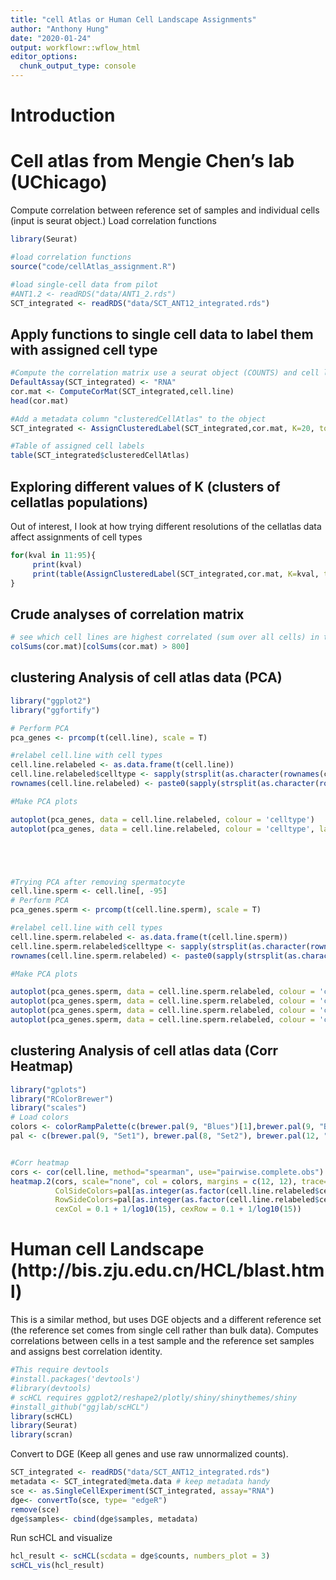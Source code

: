 ```yaml
---
title: "cell Atlas or Human Cell Landscape Assignments"
author: "Anthony Hung"
date: "2020-01-24"
output: workflowr::wflow_html
editor_options:
  chunk_output_type: console
---
```


# Introduction

# Cell atlas from Mengie Chen's lab (UChicago)
Compute correlation between reference set of samples and individual cells (input is seurat object.)
Load correlation functions

```r
library(Seurat)

#load correlation functions
source("code/cellAtlas_assignment.R")

#load single-cell data from pilot
#ANT1.2 <- readRDS("data/ANT1_2.rds")
SCT_integrated <- readRDS("data/SCT_ANT12_integrated.rds")
```

## Apply functions to single cell data to label them with assigned cell type

```r
#Compute the correlation matrix use a seurat object (COUNTS) and cell line matrix as input
DefaultAssay(SCT_integrated) <- "RNA"
cor.mat <- ComputeCorMat(SCT_integrated,cell.line)
head(cor.mat)

#Add a metadata column "clusteredCellAtlas" to the object
SCT_integrated <- AssignClusteredLabel(SCT_integrated,cor.mat, K=20, topCorrelation=5)

#Table of assigned cell labels
table(SCT_integrated$clusteredCellAtlas)
```

## Exploring different values of K (clusters of cellatlas populations)

Out of interest, I look at how trying different resolutions of the cellatlas data affect assignments of cell types

```r
for(kval in 11:95){
     print(kval)
     print(table(AssignClusteredLabel(SCT_integrated,cor.mat, K=kval, topCorrelation=5)$clusteredCellAtlas))
}

```


## Crude analyses of correlation matrix

```r
# see which cell lines are highest correlated (sum over all cells) in the data with the summed values
colSums(cor.mat)[colSums(cor.mat) > 800]

```

## clustering Analysis of cell atlas data (PCA)

```r
library("ggplot2")
library("ggfortify")

# Perform PCA
pca_genes <- prcomp(t(cell.line), scale = T)

#relabel cell.line with cell types
cell.line.relabeled <- as.data.frame(t(cell.line))
cell.line.relabeled$celltype <- sapply(strsplit(as.character(rownames(cell.line.relabeled)), "\\_"), "[[", 2)
rownames(cell.line.relabeled) <- paste0(sapply(strsplit(as.character(rownames(cell.line.relabeled)), "\\_"), "[[", 1), " ", sapply(strsplit(as.character(rownames(cell.line.relabeled)), "\\_"), "[[", 2))

#Make PCA plots

autoplot(pca_genes, data = cell.line.relabeled, colour = 'celltype')
autoplot(pca_genes, data = cell.line.relabeled, colour = 'celltype', label=T)





#Trying PCA after removing spermatocyte
cell.line.sperm <- cell.line[, -95]
# Perform PCA
pca_genes.sperm <- prcomp(t(cell.line.sperm), scale = T)

#relabel cell.line with cell types
cell.line.sperm.relabeled <- as.data.frame(t(cell.line.sperm))
cell.line.sperm.relabeled$celltype <- sapply(strsplit(as.character(rownames(cell.line.sperm.relabeled)), "\\_"), "[[", 2)
rownames(cell.line.sperm.relabeled) <- paste0(sapply(strsplit(as.character(rownames(cell.line.sperm.relabeled)), "\\_"), "[[", 1), " ", sapply(strsplit(as.character(rownames(cell.line.sperm.relabeled)), "\\_"), "[[", 2))

#Make PCA plots

autoplot(pca_genes.sperm, data = cell.line.sperm.relabeled, colour = 'celltype')
autoplot(pca_genes.sperm, data = cell.line.sperm.relabeled, colour = 'celltype', label=T) + theme(legend.position = "none")
autoplot(pca_genes.sperm, data = cell.line.sperm.relabeled, colour = 'celltype', label=T, x=2, y=3) + theme(legend.position = "none")
autoplot(pca_genes.sperm, data = cell.line.sperm.relabeled, colour = 'celltype', label=T, x=3, y=4) + theme(legend.position = "none")

```

## clustering Analysis of cell atlas data (Corr Heatmap)

```r
library("gplots")
library("RColorBrewer")
library("scales")
# Load colors 
colors <- colorRampPalette(c(brewer.pal(9, "Blues")[1],brewer.pal(9, "Blues")[9]))(100)
pal <- c(brewer.pal(9, "Set1"), brewer.pal(8, "Set2"), brewer.pal(12, "Set3"))


#Corr heatmap
cors <- cor(cell.line, method="spearman", use="pairwise.complete.obs")
heatmap.2(cors, scale="none", col = colors, margins = c(12, 12), trace='none', denscol="white", labCol=cell.line.relabeled$celltype,
          ColSideColors=pal[as.integer(as.factor(cell.line.relabeled$celltype))],
          RowSideColors=pal[as.integer(as.factor(cell.line.relabeled$celltype))],
          cexCol = 0.1 + 1/log10(15), cexRow = 0.1 + 1/log10(15))

```



# Human cell Landscape (http://bis.zju.edu.cn/HCL/blast.html)

This is a similar method, but uses DGE objects and a different reference set (the reference set comes from single cell rather than bulk data). Computes correlations between cells in a test sample and the reference set samples and assigns best correlation identity.

```r
#This require devtools  
#install.packages('devtools')
#library(devtools)
# scHCL requires ggplot2/reshape2/plotly/shiny/shinythemes/shiny
#install_github("ggjlab/scHCL")
library(scHCL)
library(Seurat)
library(scran)
```

Convert to DGE (Keep all genes and use raw unnormalized counts).

```r
SCT_integrated <- readRDS("data/SCT_ANT12_integrated.rds")
metadata <- SCT_integrated@meta.data # keep metadata handy
sce <- as.SingleCellExperiment(SCT_integrated, assay="RNA")
dge<- convertTo(sce, type= "edgeR")
remove(sce)
dge$samples<- cbind(dge$samples, metadata)
```

Run scHCL and visualize

```r
hcl_result <- scHCL(scdata = dge$counts, numbers_plot = 3)
scHCL_vis(hcl_result)
```

